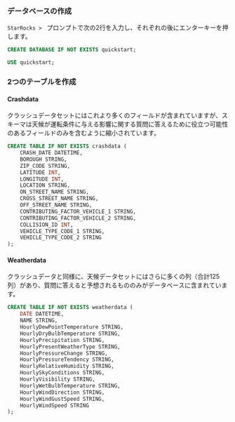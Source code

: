 ### データベースの作成

`StarRocks > ` プロンプトで次の2行を入力し、それぞれの後にエンターキーを押します。

```sql
CREATE DATABASE IF NOT EXISTS quickstart;

USE quickstart;
```

### 2つのテーブルを作成

#### Crashdata

クラッシュデータセットにはこれより多くのフィールドが含まれていますが、スキーマは天候が運転条件に与える影響に関する質問に答えるために役立つ可能性のあるフィールドのみを含むように縮小されています。

```sql
CREATE TABLE IF NOT EXISTS crashdata (
    CRASH_DATE DATETIME,
    BOROUGH STRING,
    ZIP_CODE STRING,
    LATITUDE INT,
    LONGITUDE INT,
    LOCATION STRING,
    ON_STREET_NAME STRING,
    CROSS_STREET_NAME STRING,
    OFF_STREET_NAME STRING,
    CONTRIBUTING_FACTOR_VEHICLE_1 STRING,
    CONTRIBUTING_FACTOR_VEHICLE_2 STRING,
    COLLISION_ID INT,
    VEHICLE_TYPE_CODE_1 STRING,
    VEHICLE_TYPE_CODE_2 STRING
);
```

#### Weatherdata

クラッシュデータと同様に、天候データセットにはさらに多くの列（合計125列）があり、質問に答えると予想されるもののみがデータベースに含まれています。

```sql
CREATE TABLE IF NOT EXISTS weatherdata (
    DATE DATETIME,
    NAME STRING,
    HourlyDewPointTemperature STRING,
    HourlyDryBulbTemperature STRING,
    HourlyPrecipitation STRING,
    HourlyPresentWeatherType STRING,
    HourlyPressureChange STRING,
    HourlyPressureTendency STRING,
    HourlyRelativeHumidity STRING,
    HourlySkyConditions STRING,
    HourlyVisibility STRING,
    HourlyWetBulbTemperature STRING,
    HourlyWindDirection STRING,
    HourlyWindGustSpeed STRING,
    HourlyWindSpeed STRING
);
```